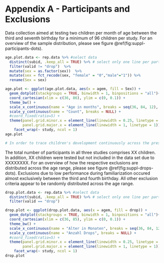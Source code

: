 
# Appendix A - Participants and Exclusions

Data collection aimed at testing two children per month of age between the third and seventh birthday for a minimum of 96 children per study. For an overview of the sample distribution, please see figure \@ref(fig:suppl-participants-dots).

```r

age.plot.data <- rep.data %>% #select data
  distinct(subid, .keep_all = TRUE) %>% # select only one line per participant
  filter(valid != "drop")  %>%
  mutate(sex = as.factor(sex))  %>%
  mutate(sex = fct_recode(sex, "female" = "0","male"="1")) %>% 
  rename(Sex = sex)

age.plot <- ggplot(age.plot.data, aes(x = agem, fill = Sex)) +
  geom_dotplot(stackgroups = TRUE, binwidth = 1, binpositions = "all")+  
  coord_cartesian(xlim = c(36, 86), ylim = c(0, 0.1)) +
  theme_bw() +
  scale_x_continuous(name = "Age in months", breaks = seq(36, 84, 12), minor_breaks = seq(36, 84, 1)) +
  scale_y_continuous(name = "Count", breaks = NULL) +
  #coord_fixed(ratio=5) +
  theme(panel.grid.minor.x = element_line(linewidth = 0.25, linetype = 2),
        panel.grid.major.x = element_line(linewidth = 1, linetype = 1)) +
    facet_wrap(~ study, ncol = 1)
age.plot

```

```r

# In order to trace children's development continuously across the preschool years. In order to align with conventions in the field, the study aimed to test at least two children per month of age between the third and seventh birthday for a minimum of 96 participants. As occasionally children participated on the basis of availability, the final sample comprises `r sum(rep.age.table.data$N)` children (`r sum(rep.age.table.data$female)` female) between `r min(rep.age.table.data$Min)` and `r min(rep.age.table.data$Max)` months of age.

```


The total number of participants in all three studies comprises XX children. In addition, XX children were tested but not included in the data set due to XXXXXXXX. For an overview of how the respective exclusions are distributed across the age range, please see figure \@ref(fig:suppl-drops-dots). Exclusions due to low performance during familiarization occured almost exclusively between the third and fourth birthday. All other exclusion criteria appear to be randomly distributed across the age range. 

```r

drop.plot.data <- rep.data %>% #select data
  distinct(subid, .keep_all = TRUE) %>% # select only one line per participant
  filter(valid == "drop")

drop.plot <- ggplot(drop.plot.data, aes(x = agem, fill = drop)) +
  geom_dotplot(stackgroups = TRUE, binwidth = 1, binpositions = "all")+  
  coord_cartesian(xlim = c(36, 85), ylim = c(0, 0.1)) +
  theme_bw() +
  scale_x_continuous(name = "Alter in Monaten", breaks = seq(36, 84, 12), minor_breaks = seq(36, 84, 1)) +
  scale_y_continuous(name = "Anzahl Drops", breaks = NULL) +
  #coord_fixed(ratio=5) +
  theme(panel.grid.minor.x = element_line(linewidth = 0.25, linetype = 2),
        panel.grid.major.x = element_line(linewidth = 1, linetype = 1)) +
    facet_wrap(~ study, ncol = 1)
drop.plot

```

